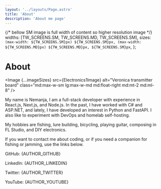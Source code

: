 ```yaml
---
layout: '../layouts/Page.astro'
title: 'About'
description: 'About me page'
---
```






{/* bellow SM image is full width of content so higher resolution image */}
  widths: [TW_SCREENS.SM, TW_SCREENS.MD, TW_SCREENS.SM],
  sizes: `(max-width: ${TW_SCREENS.SM}px) ${TW_SCREENS.SM}px, (max-width: ${TW_SCREENS.MD}px) ${TW_SCREENS.MD}px, ${TW_SCREENS.SM}px`,
};

# About

<Image {...imageSizes} src={Electronics1Image} alt="Veronica transmitter board" class="md:max-w-sm lg:max-w-md md:float-right md:mt-2 md:ml-8" /> 

My name is Nemanja, I am a full-stack developer with experience in React.js, Next.js, and Node.js. In the past, I have worked with C# and ASP.NET, and lately, I have developed an interest in Python and FastAPI. I also like to experiment with DevOps and homelab self-hosting.

My hobbies are fishing, lure building, bicycling, playing guitar, composing in FL Studio, and DIY electronics.

If you want to contact me about coding, or if you need a companion for fishing or jamming, use the links below.

<p class="my-2 flex gap-1 flex-col xs:flex-row">
  <label class="font-bold">GitHub:</label>
  <Link href={AUTHOR_GITHUB} target="_blank">{AUTHOR_GITHUB}</Link>
</p>
<p class="my-2 flex gap-1 flex-col xs:flex-row">
  <label class="font-bold">LinkedIn:</label>
  <Link href={AUTHOR_LINKEDIN} target="_blank">{AUTHOR_LINKEDIN}</Link>
</p>
<p class="my-2 flex gap-1 flex-col xs:flex-row">
  <label class="font-bold">Twitter:</label>
  <Link href={AUTHOR_TWITTER} target="_blank">{AUTHOR_TWITTER}</Link>
</p>
<p class="my-2 flex gap-1 flex-col xs:flex-row">
  <label class="font-bold">YouTube:</label>
  <Link href={AUTHOR_YOUTUBE} target="_blank">{AUTHOR_YOUTUBE}</Link>
</p>

